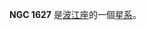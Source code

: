 {{NGCInfoBox|NGCID=NGC 1627|發現者=路易斯·斯威夫特|發現日期=1886年12月22日|其他編號=MCG -1-12-40 IRAS04351-0459|曆元=J2000.0|赤經=4時37分37.9秒
|赤緯=-4°53'17"|星座=波江座|星體=星系|星等=13|表面亮度=13.8|藍等=13.7}}

'''NGC 1627''' 是[[波江座|波江座]]的一個[[星系|星系]]。

{{星系小作品}}

{{NGCReference|1627}}
{{Catalogs|NGC=1627}}